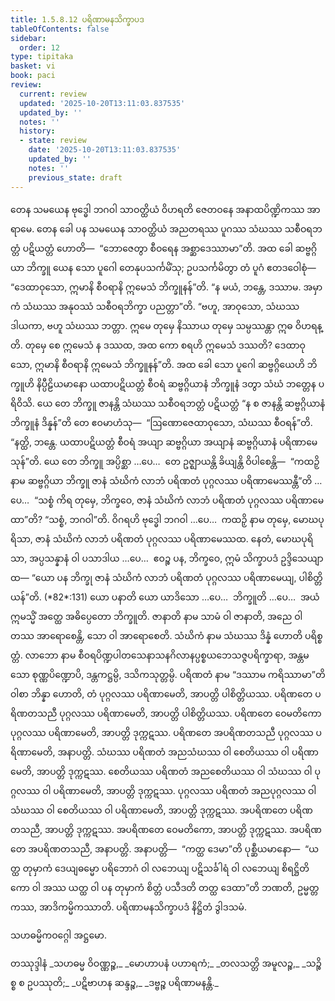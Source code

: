```yaml
---
title: 1.5.8.12 ပရိဏာမနသိက္ခာပဒ
tableOfContents: false
sidebar:
  order: 12
type: tipitaka
basket: vi
book: paci
review:
  current: review
  updated: '2025-10-20T13:11:03.837535'
  updated_by: ''
  notes: ''
  history:
  - state: review
    date: '2025-10-20T13:11:03.837535'
    updated_by: ''
    notes: ''
    previous_state: draft
---
```



<DynamicBreadcrumb />


<ReviewStatus review={frontmatter.review} showDetails={true} />

<HypothesisAnnotation frontmatter={frontmatter} />

<Division number="489" book="paci" e="ch" v="2" p="203">

<Paragraph number="1435" book="paci">
တေန သမယေန ဗုဒ္ဓေါ ဘဂဝါ သာဝတ္ထိယံ ဝိဟရတိ ဇေတဝနေ အနာထပိဏ္ဍိကဿ အာရာမေ. တေန ခေါ ပန သမယေန သာဝတ္ထိယံ အညတရဿ ပူဂဿ သံဃဿ သစီဝရဘတ္တံ ပဋိယတ္တံ ဟောတိ—  “ဘောဇေတွာ စီဝရေန အစ္ဆာဒေဿာမာ”တိ. အထ ခေါ ဆဗ္ဗဂ္ဂိယာ ဘိက္ခူ ယေန သော ပူဂေါ တေနုပသင်္ကမိံသု; ဥပသင်္ကမိတွာ တံ ပူဂံ ဧတဒဝေါစုံ—  “ဒေထာဝုသော, ဣမာနိ စီဝရာနိ ဣမေသံ ဘိက္ခူနန်”တိ. “န မယံ, ဘန္တေ, ဒဿာမ. အမှာကံ သံဃဿ အနုဝဿံ သစီဝရဘိက္ခာ ပညတ္တာ”တိ. “ဗဟူ, အာဝုသော, သံဃဿ ဒါယကာ, ဗဟူ သံဃဿ ဘတ္တာ. ဣမေ တုမှေ နိဿာယ တုမှေ သမ္ပဿန္တာ ဣဓ ဝိဟရန္တိ. တုမှေ စေ ဣမေသံ န ဒဿထ, အထ ကော စရဟိ ဣမေသံ ဒဿတိ? ဒေထာဝုသော, ဣမာနိ စီဝရာနိ ဣမေသံ ဘိက္ခူနန်”တိ. အထ ခေါ သော ပူဂေါ ဆဗ္ဗဂ္ဂိယေဟိ ဘိက္ခူဟိ နိပ္ပီဠိယမာနော ယထာပဋိယတ္တံ စီဝရံ ဆဗ္ဗဂ္ဂိယာနံ ဘိက္ခူနံ ဒတွာ သံဃံ ဘတ္တေန ပရိဝိသိ. ယေ တေ ဘိက္ခူ ဇာနန္တိ သံဃဿ သစီဝရဘတ္တံ ပဋိယတ္တံ “န စ ဇာနန္တိ ဆဗ္ဗဂ္ဂိယာနံ ဘိက္ခူနံ ဒိန္နန်”တိ တေ ဧဝမာဟံသု—  “ဩဏောဇေထာဝုသော, သံဃဿ စီဝရန်”တိ. “နတ္ထိ, ဘန္တေ. ယထာပဋိယတ္တံ စီဝရံ အယျာ ဆဗ္ဗဂ္ဂိယာ အယျာနံ ဆဗ္ဗဂ္ဂိယာနံ ပရိဏာမေသုန်”တိ.
</Paragraph>

<Paragraph number="1436" book="paci">
ယေ တေ ဘိက္ခူ အပ္ပိစ္ဆာ …ပေ…  တေ ဥဇ္ဈာယန္တိ ခိယျန္တိ ဝိပါစေန္တိ—  “ကထဉှိ နာမ ဆဗ္ဗဂ္ဂိယာ ဘိက္ခူ ဇာနံ သံဃိကံ လာဘံ ပရိဏတံ ပုဂ္ဂလဿ ပရိဏာမေဿန္တီ”တိ …ပေ…  “သစ္စံ ကိရ တုမှေ, ဘိက္ခဝေ, ဇာနံ သံဃိကံ လာဘံ ပရိဏတံ ပုဂ္ဂလဿ ပရိဏာမေထာ”တိ? “သစ္စံ, ဘဂဝါ”တိ. ဝိဂရဟိ ဗုဒ္ဓေါ ဘဂဝါ …ပေ…  ကထဉှိ နာမ တုမှေ, မောဃပုရိသာ, ဇာနံ သံဃိကံ လာဘံ ပရိဏတံ ပုဂ္ဂလဿ ပရိဏာမေဿထ. နေတံ, မောဃပုရိသာ, အပ္ပသန္နာနံ ဝါ ပသာဒါယ …ပေ…  ဧဝဉ္စ ပန, ဘိက္ခဝေ, ဣမံ သိက္ခာပဒံ ဥဒ္ဒိသေယျာထ—
</Paragraph>

</Division>
<Division number="490" book="paci" e="ch" v="2" p="204">

<Paragraph number="1437" book="paci">
<Emphasis>“ယော ပန ဘိက္ခု ဇာနံ သံဃိကံ လာဘံ ပရိဏတံ ပုဂ္ဂလဿ ပရိဏာမေယျ, ပါစိတ္တိယန်”</Emphasis>တိ. (*82*:<Emphasis>131</Emphasis>)
</Paragraph>

</Division>
<Division number="491" book="paci" e="ch" v="2" p="204">

<Paragraph number="1438" book="paci">
<Emphasis>ယော ပနာ</Emphasis>တိ ယော ယာဒိသော …ပေ…  <Emphasis>ဘိက္ခူ</Emphasis>တိ …ပေ…  အယံ ဣမသ္မိံ အတ္ထေ အဓိပ္ပေတော ဘိက္ခူတိ.
</Paragraph>

<Paragraph number="1439" book="paci">
<Emphasis>ဇာနာတိ</Emphasis> နာမ သာမံ ဝါ ဇာနာတိ, အညေ ဝါ တဿ အာရောစေန္တိ, သော ဝါ အာရောစေတိ.
</Paragraph>

<Paragraph number="1440" book="paci">
<Emphasis>သံဃိကံ</Emphasis> နာမ သံဃဿ ဒိန္နံ ဟောတိ ပရိစ္စတ္တံ.
</Paragraph>

<Paragraph number="1441" book="paci">
<Emphasis>လာဘော</Emphasis> နာမ စီဝရပိဏ္ဍပါတသေနာသနဂိလာနပ္ပစ္စယဘေသဇ္ဇပရိက္ခာရာ, အန္တမသော စုဏ္ဏပိဏ္ဍောပိ, ဒန္တကဋ္ဌမ္ပိ, ဒသိကသုတ္တမ္ပိ.
</Paragraph>

<Paragraph number="1442" book="paci">
<Emphasis>ပရိဏတံ</Emphasis> နာမ “ဒဿာမ ကရိဿာမာ”တိ ဝါစာ ဘိန္နာ ဟောတိ, တံ ပုဂ္ဂလဿ ပရိဏာမေတိ, အာပတ္တိ ပါစိတ္တိယဿ.
</Paragraph>

</Division>
<Division number="492" book="paci" e="ch" v="2" p="204">

<Paragraph number="1443" book="paci">
ပရိဏတေ ပရိဏတသညီ ပုဂ္ဂလဿ ပရိဏာမေတိ, အာပတ္တိ ပါစိတ္တိယဿ. ပရိဏတေ ဝေမတိကော ပုဂ္ဂလဿ ပရိဏာမေတိ, အာပတ္တိ ဒုက္ကဋဿ. ပရိဏတေ အပရိဏတသညီ ပုဂ္ဂလဿ ပရိဏာမေတိ, အနာပတ္တိ. သံဃဿ ပရိဏတံ အညသံဃဿ ဝါ စေတိယဿ ဝါ ပရိဏာမေတိ, အာပတ္တိ ဒုက္ကဋဿ. စေတိယဿ ပရိဏတံ အညစေတိယဿ ဝါ သံဃဿ ဝါ ပုဂ္ဂလဿ ဝါ ပရိဏာမေတိ, အာပတ္တိ ဒုက္ကဋဿ. ပုဂ္ဂလဿ ပရိဏတံ အညပုဂ္ဂလဿ ဝါ သံဃဿ ဝါ စေတိယဿ ဝါ ပရိဏာမေတိ, အာပတ္တိ ဒုက္ကဋဿ. အပရိဏတေ ပရိဏတသညီ, အာပတ္တိ ဒုက္ကဋဿ. အပရိဏတေ ဝေမတိကော, အာပတ္တိ ဒုက္ကဋဿ. အပရိဏတေ အပရိဏတသညီ, အနာပတ္တိ.
</Paragraph>

</Division>
<Division number="493" book="paci" e="ch" v="2" p="205">

<Paragraph number="1444" book="paci">
အနာပတ္တိ—  “ကတ္ထ ဒေမာ”တိ ပုစ္ဆီယမာနော—  “ယတ္ထ တုမှာကံ ဒေယျဓမ္မော ပရိဘောဂံ ဝါ လဘေယျ ပဋိသင်္ခါရံ ဝါ လဘေယျ စိရဋ္ဌိတိကော ဝါ အဿ ယတ္ထ ဝါ ပန တုမှာကံ စိတ္တံ ပသီဒတိ တတ္ထ ဒေထာ”တိ ဘဏတိ, ဥမ္မတ္တကဿ, အာဒိကမ္မိကဿာတိ.

</Paragraph>
</Division>

<Paragraph number="1445" type="center" book="paci">
ပရိဏာမနသိက္ခာပဒံ နိဋ္ဌိတံ ဒွါဒသမံ.

  
သဟဓမ္မိကဝဂ္ဂေါ အဋ္ဌမော.



</Paragraph>

<Paragraph number="1446" type="center" book="paci">
တဿုဒ္ဒါနံ


</Paragraph>

<Paragraph number="1447" type="verses" book="paci">
_သဟဓမ္မ ဝိဝဏ္ဏဉ္စ,_  
_မောဟာပနံ ပဟာရကံ;_  
_တလသတ္တိ အမူလဉ္စ,_  
_သဉ္စိစ္စ စ ဥပဿုတိ;_  
_ပဋိဗာဟန ဆန္ဒဉ္စ,_  
_ဒဗ္ဗဉ္စ ပရိဏာမနန္တိ._
</Paragraph>
